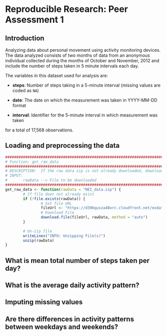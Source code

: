 # Reproducible Research: Peer Assessment 1

## Introduction
Analyzing data about personal movement using activity monitoring devices.
The data analyzed consists of two months of data from an anonymous individual collected during the months of October and November, 2012 and include the number of steps taken in 5 minute intervals each day.

The variables in this dataset used for analysis are:

* **steps**: Number of steps taking in a 5-minute interval (missing values are coded as `NA`)

* **date**: The date on which the measurement was taken in YYYY-MM-DD format

* **interval**: Identifier for the 5-minute interval in which measurement was taken

for a total of 17,568 observations.

## Loading and preprocessing the data
```r
################################################################################
# Function: get_raw_data
################################################################################
# DESCRIPTION:  If the raw data zip is not already downloaded, download it from the web and unzip it
# INPUT:        
#       rawData --> File to be downloaded
################################################################################
get_raw_data <- function(rawData = "NEI_data.zip") {
        # If file does not already exist
        if (!file.exists(rawData)) {
                # Set file URL
                fileUrl <- "https://d396qusza40orc.cloudfront.net/exdata%2Fdata%2FNEI_data.zip"
                # Download File
                download.file(fileUrl, rawData, method = "auto")
        }
        
        # Un-zip file
        writeLines("INFO: Unzipping File(s)")
        unzip(rawData)
}
```

## What is mean total number of steps taken per day?



## What is the average daily activity pattern?



## Imputing missing values



## Are there differences in activity patterns between weekdays and weekends?
